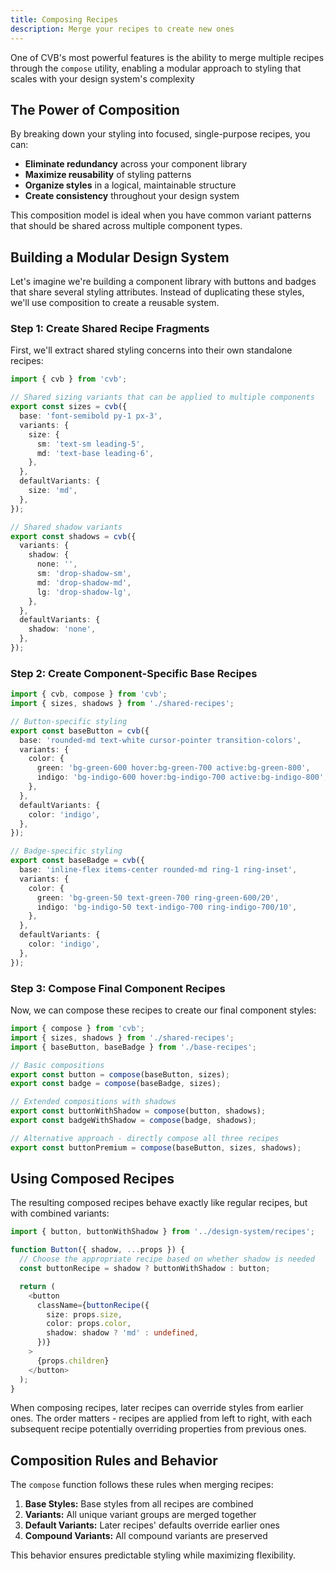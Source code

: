 ```yaml
---
title: Composing Recipes
description: Merge your recipes to create new ones
---
```


One of CVB's most powerful features is the ability to merge multiple recipes through the `compose` utility, enabling a modular approach to styling that scales with your design system's complexity

## The Power of Composition

By breaking down your styling into focused, single-purpose recipes, you can:

- **Eliminate redundancy** across your component library
- **Maximize reusability** of styling patterns
- **Organize styles** in a logical, maintainable structure
- **Create consistency** throughout your design system

This composition model is ideal when you have common variant patterns that should be shared across multiple component types.

## Building a Modular Design System

Let's imagine we're building a component library with buttons and badges that share several styling attributes. Instead of duplicating these styles, we'll use composition to create a reusable system.

### Step 1: Create Shared Recipe Fragments

First, we'll extract shared styling concerns into their own standalone recipes:

```ts title="components/shared-recipes.ts"
import { cvb } from 'cvb';

// Shared sizing variants that can be applied to multiple components
export const sizes = cvb({
  base: 'font-semibold py-1 px-3',
  variants: {
    size: {
      sm: 'text-sm leading-5',
      md: 'text-base leading-6',
    },
  },
  defaultVariants: {
    size: 'md',
  },
});

// Shared shadow variants
export const shadows = cvb({
  variants: {
    shadow: {
      none: '',
      sm: 'drop-shadow-sm',
      md: 'drop-shadow-md',
      lg: 'drop-shadow-lg',
    },
  },
  defaultVariants: {
    shadow: 'none',
  },
});
```

### Step 2: Create Component-Specific Base Recipes

```ts title="components/base-recipes.ts"
import { cvb, compose } from 'cvb';
import { sizes, shadows } from './shared-recipes';

// Button-specific styling
export const baseButton = cvb({
  base: 'rounded-md text-white cursor-pointer transition-colors',
  variants: {
    color: {
      green: 'bg-green-600 hover:bg-green-700 active:bg-green-800',
      indigo: 'bg-indigo-600 hover:bg-indigo-700 active:bg-indigo-800',
    },
  },
  defaultVariants: {
    color: 'indigo',
  },
});

// Badge-specific styling
export const baseBadge = cvb({
  base: 'inline-flex items-center rounded-md ring-1 ring-inset',
  variants: {
    color: {
      green: 'bg-green-50 text-green-700 ring-green-600/20',
      indigo: 'bg-indigo-50 text-indigo-700 ring-indigo-700/10',
    },
  },
  defaultVariants: {
    color: 'indigo',
  },
});
```

### Step 3: Compose Final Component Recipes

Now, we can compose these recipes to create our final component styles:

```ts title="components/recipes.ts"
import { compose } from 'cvb';
import { sizes, shadows } from './shared-recipes';
import { baseButton, baseBadge } from './base-recipes';

// Basic compositions
export const button = compose(baseButton, sizes);
export const badge = compose(baseBadge, sizes);

// Extended compositions with shadows
export const buttonWithShadow = compose(button, shadows);
export const badgeWithShadow = compose(badge, shadows);

// Alternative approach - directly compose all three recipes
export const buttonPremium = compose(baseButton, sizes, shadows);
```

## Using Composed Recipes

The resulting composed recipes behave exactly like regular recipes, but with combined variants:

```ts title="components/button.tsx"
import { button, buttonWithShadow } from '../design-system/recipes';

function Button({ shadow, ...props }) {
  // Choose the appropriate recipe based on whether shadow is needed
  const buttonRecipe = shadow ? buttonWithShadow : button;

  return (
    <button
      className={buttonRecipe({
        size: props.size,
        color: props.color,
        shadow: shadow ? 'md' : undefined,
      })}
    >
      {props.children}
    </button>
  );
}
```

<Callout type="info">
  When composing recipes, later recipes can override styles from earlier ones. The order matters - recipes are applied
  from left to right, with each subsequent recipe potentially overriding properties from previous ones.
</Callout>

## Composition Rules and Behavior

The `compose` function follows these rules when merging recipes:

1. **Base Styles:** Base styles from all recipes are combined
2. **Variants:** All unique variant groups are merged together
3. **Default Variants:** Later recipes' defaults override earlier ones
4. **Compound Variants:** All compound variants are preserved

This behavior ensures predictable styling while maximizing flexibility.
